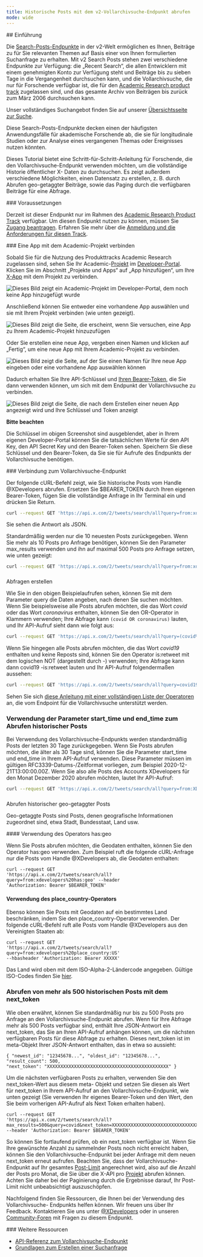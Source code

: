 ```yaml
---
title: Historische Posts mit dem v2-Vollarchivsuche-Endpunkt abrufen
mode: wide
---
```


<div id="introduction">
  ## Einführung
</div>

Die [Search-Posts-Endpunkte](/de/x-api/posts/search/introduction)
in der v2-Welt ermöglichen es Ihnen, Beiträge zu für Sie relevanten Themen
auf Basis einer von Ihnen formulierten Suchanfrage zu erhalten. Mit v2 Search Posts
stehen zwei verschiedene Endpunkte zur Verfügung: die „Recent Search“, die allen
Entwicklern mit einem genehmigten Konto zur Verfügung steht und Beiträge bis zu sieben Tage
in die Vergangenheit durchsuchen kann, und die Vollarchivsuche, die nur
für Forschende verfügbar ist, die für den
[Academic Research product track](https://developer.x.com/en/products/x-api/early-access/guide#na_2) zugelassen sind,
und das gesamte Archiv von Beiträgen bis zurück zum März 2006 durchsuchen kann.

Unser vollständiges Suchangebot finden Sie auf unserer
[Übersichtsseite zur Suche](/de/x-api/posts/search/introduction).

Diese Search-Posts-Endpunkte decken einen der häufigsten Anwendungsfälle für
akademische Forschende ab, die sie für longitudinale Studien oder zur Analyse
eines vergangenen Themas oder Ereignisses nutzen könnten.

Dieses Tutorial bietet eine Schritt-für-Schritt-Anleitung für Forschende, die den
Vollarchivsuche-Endpunkt verwenden möchten, um die vollständige Historie öffentlicher X-
Daten zu durchsuchen. Es zeigt außerdem verschiedene Möglichkeiten, einen Datensatz zu erstellen, z. B. durch
Abrufen geo-getaggter Beiträge, sowie das Paging durch die verfügbaren Beiträge für
eine Abfrage.

<div id="prerequisites">
  ### Voraussetzungen
</div>

Derzeit ist dieser Endpunkt nur im Rahmen des
[Academic Research Product Track](https://developer.x.com/en/solutions/academic-research/products-for-researchers) verfügbar.
Um diesen Endpunkt nutzen zu können, müssen Sie
[Zugang beantragen](https://developer.x.com/en/portal/petition/academic/is-it-right-for-you).
Erfahren Sie mehr über die
[Anmeldung und die Anforderungen für diesen Track](https://developer.x.com/en/solutions/academic-research/application-info).

<div id="connect-an-app-to-the-academic-project">
  ### Eine App mit dem Academic-Projekt verbinden
</div>

Sobald Sie für die Nutzung des Produkttracks Academic Research zugelassen sind, sehen Sie
Ihr Academic-[Projekt](/de/resources/fundamentals/projects) im
[Developer-Portal](https://developer.x.com/en/portal/dashboard). Klicken Sie im Abschnitt
„Projekte und Apps“ auf „App hinzufügen“, um Ihre
[X-App](/de/resources/fundamentals/developer-apps) mit dem Projekt zu verbinden.

[](https://res.cloudinary.com/practicaldev/image/fetch/s--gHFOyuDc--/c_limit%2Cf_auto%2Cfl_progressive%2Cq_auto%2Cw_880/https://dev-to-uploads.s3.amazonaws.com/i/gb7aevhqyfvfjznd0pnd.png)

![Dieses Bild zeigt ein Academic-Projekt im Developer-Portal, dem noch keine App hinzugefügt wurde](https://cdn.cms-twdigitalassets.com/content/dam/developer-twitter/docs/tutorials/getting-historical-tweets-using-the-full-archive-search-endpoint/dev-portal-1.png.twimg.1920.png)

Anschließend können Sie entweder eine vorhandene App auswählen und sie mit Ihrem Projekt verbinden (wie unten gezeigt).

![Dieses Bild zeigt die Seite, die erscheint, wenn Sie versuchen, eine App zu Ihrem Academic-Projekt hinzuzufügen](https://cdn.cms-twdigitalassets.com/content/dam/developer-twitter/docs/tutorials/getting-historical-tweets-using-the-full-archive-search-endpoint/dev-portal-2.png.twimg.1920.png)

Oder Sie erstellen eine neue App, vergeben einen Namen und klicken auf „Fertig“, um eine neue
App mit Ihrem Academic-Projekt zu verbinden.

![Dieses Bild zeigt die Seite, auf der Sie einen Namen für Ihre neue App eingeben oder eine vorhandene App auswählen können](https://cdn.cms-twdigitalassets.com/content/dam/developer-twitter/docs/tutorials/getting-historical-tweets-using-the-full-archive-search-endpoint/dev-portal-3.png.twimg.1920.png)

Dadurch erhalten Sie Ihre API-Schlüssel und
[Ihren Bearer-Token](/de/resources/fundamentals/authentication#using-and-generating-an-app-only-bearer-token), die Sie
dann verwenden können, um sich mit dem Endpunkt der Vollarchivsuche zu verbinden.

![Dieses Bild zeigt die Seite, die nach dem Erstellen einer neuen App angezeigt wird und Ihre Schlüssel und Token anzeigt](https://cdn.cms-twdigitalassets.com/content/dam/developer-twitter/docs/tutorials/getting-historical-tweets-using-the-full-archive-search-endpoint/dev-portal-4.png.twimg.1920.png)

**Bitte beachten**

Die Schlüssel im obigen Screenshot sind ausgeblendet, aber in Ihrem eigenen Developer-Portal
können Sie die tatsächlichen Werte für den API Key, den API Secret Key und den
Bearer-Token sehen. Speichern Sie diese Schlüssel und den Bearer-Token, da Sie sie
für Aufrufe des Endpunkts der Vollarchivsuche benötigen.

<div id="connecting-to-the-full-archive-search-endpoint">
  ### Verbindung zum Vollarchivsuche-Endpunkt
</div>

Der folgende cURL-Befehl zeigt, wie Sie historische Posts vom Handle @XDevelopers abrufen. Ersetzen Sie $BEARER\_TOKEN durch Ihren eigenen Bearer-Token, fügen Sie die vollständige Anfrage in Ihr Terminal ein und drücken Sie Return.

```bash
curl --request GET 'https://api.x.com/2/tweets/search/all?query=from:xdevelopers' --header 'Authorization: Bearer $BEARER_TOKEN'
```

Sie sehen die Antwort als JSON.

Standardmäßig werden nur die 10 neuesten Posts zurückgegeben. Wenn Sie mehr als 10 Posts pro Anfrage benötigen, können Sie den Parameter max\_results verwenden und ihn auf maximal 500 Posts pro Anfrage setzen, wie unten gezeigt:

```bash
curl --request GET 'https://api.x.com/2/tweets/search/all?query=from:xdevelopers&max_results=500' --header 'Authorization: Bearer $BEARER_TOKEN'
```

###

Abfragen erstellen

Wie Sie in den obigen Beispielaufrufen sehen, können Sie mit dem Parameter query
die Daten angeben, nach denen Sie suchen möchten. Wenn Sie beispielsweise
alle Posts abrufen möchten, die das Wort _covid_ oder das Wort _coronavirus_ enthalten,
können Sie den OR-Operator in Klammern verwenden; Ihre Abfrage kann
`(covid OR coronavirus)` lauten, und Ihr API-Aufruf sieht dann wie folgt aus:

```bash
curl --request GET 'https://api.x.com/2/tweets/search/all?query=(covid%20OR%20coronavirus)&max_results=500' --header 'Authorization: Bearer $BEARER_TOKEN'
```

Wenn Sie hingegen alle Posts abrufen möchten, die das Wort _covid19_ enthalten und
keine Reposts sind, können Sie den Operator is:retweet mit dem logischen NOT (dargestellt
durch -) verwenden; Ihre Abfrage kann dann covid19 -is:retweet lauten und Ihr API-Aufruf folgendermaßen aussehen:

```bash
curl --request GET 'https://api.x.com/2/tweets/search/all?query=covid19%20-is:retweet&max_results=500' --header 'Authorization: Bearer $BEARER_TOKEN'
```

Sehen Sie sich
[diese Anleitung mit einer vollständigen Liste der Operatoren](/de/x-api/posts/search/integrate/build-a-query)
an, die vom Endpoint für die Vollarchivsuche unterstützt werden.

### Verwendung der Parameter start\_time und end\_time zum Abrufen historischer Posts

Bei Verwendung des Vollarchivsuche-Endpunkts werden standardmäßig Posts der letzten 30
Tage zurückgegeben. Wenn Sie Posts abrufen möchten, die älter als 30 Tage sind,
können Sie die Parameter start\_time und end\_time in Ihrem API-Aufruf verwenden. Diese
Parameter müssen im gültigen RFC3339-Datums-/Zeitformat vorliegen, zum Beispiel
2020-12-21T13:00:00.00Z. Wenn Sie also alle Posts des Accounts XDevelopers
für den Monat Dezember 2020 abrufen möchten, lautet Ihr API-Aufruf:

```bash
curl --request GET 'https://api.x.com/2/tweets/search/all?query=from:XDevelopers&start_time=2020-12-01T00:00:00.00Z&end_time=2021-01-01T00:00:00.00Z' --header 'Authorization: Bearer $BEARER_TOKEN'
```

###

Abrufen historischer geo-getaggter Posts

Geo-getaggte Posts sind Posts, denen geografische Informationen zugeordnet sind,
etwa Stadt, Bundesstaat, Land usw.

<div id="using-hasgeo-operator">
  #### Verwendung des Operators has:geo
</div>

Wenn Sie Posts abrufen möchten, die Geodaten enthalten, können Sie den Operator has:geo verwenden.
Zum Beispiel ruft die folgende cURL-Anfrage nur die Posts vom
Handle @XDevelopers ab, die Geodaten enthalten:

```
curl --request GET
'https://api.x.com/2/tweets/search/all?query=from:xdevelopers%20has:geo' --header
'Authorization: Bearer $BEARER_TOKEN'
```

#### Verwendung des place\_country-Operators

Ebenso können Sie Posts mit Geodaten auf ein bestimmtes Land beschränken, indem Sie den place\_country-Operator verwenden. Der folgende cURL-Befehl ruft alle Posts vom Handle @XDevelopers aus den Vereinigten Staaten ab:

```
curl --request GET
'https://api.x.com/2/tweets/search/all?query=from:xdevelopers%20place_country:US'
--hbasheader 'Authorization: Bearer XXXXX'
```

Das Land wird oben mit dem ISO-Alpha-2-Ländercode angegeben. Gültige ISO-Codes finden Sie [hier](http://en.wikipedia.org/wiki/ISO_3166-1_alpha-2).

### Abrufen von mehr als 500 historischen Posts mit dem next\_token

Wie oben erwähnt, können Sie standardmäßig nur bis zu 500 Posts pro Anfrage an den
Vollarchivsuche-Endpunkt abrufen. Wenn für Ihre Abfrage mehr als 500 Posts
verfügbar sind, enthält Ihre JSON-Antwort ein next\_token, das Sie
an Ihren API-Aufruf anhängen können, um die nächsten verfügbaren Posts für diese
Abfrage zu erhalten. Dieses next\_token ist im meta-Objekt Ihrer JSON-Antwort enthalten,
das in etwa so aussieht:

```
{ "newest_id": "12345678...", "oldest_id": "12345678...", "result_count": 500,
"next_token": "XXXXXXXXXXXXXXXXXXXXXXXXXXXXXXXXXXXXXXXXXXXXX" }
```

Um die nächsten verfügbaren Posts zu erhalten, verwenden Sie den next\_token-Wert aus diesem meta-
Objekt und setzen Sie diesen als Wert für next\_token in Ihrem API-Aufruf an den
Vollarchivsuche-Endpunkt, wie unten gezeigt (Sie verwenden Ihr eigenes Bearer-Token
und den Wert, den Sie beim vorherigen API-Aufruf als Next Token erhalten haben).

```
curl --request GET
'https://api.x.com/2/tweets/search/all?max_results=500&query=covid&next_token=XXXXXXXXXXXXXXXXXXXXXXXXXXXXXXXXXXXXXXXXXXXXX'
--header 'Authorization: Bearer $BEARER_TOKEN'
```

So können Sie fortlaufend prüfen, ob ein next\_token verfügbar ist. Wenn Sie Ihre gewünschte
Anzahl zu sammelnder Posts noch nicht erreicht haben, können Sie den
Vollarchivsuche-Endpunkt bei jeder Anfrage mit dem neuen next\_token erneut aufrufen. Beachten Sie,
dass der Vollarchivsuche-Endpunkt auf Ihr gesamtes
[Post-Limit](/de/x-api/fundamentals/post-cap) angerechnet wird, also auf die Anzahl der
Posts pro Monat, die Sie über die X-API pro
[Projekt](/de/resources/fundamentals/projects) abrufen können. Achten Sie daher bei der Paginierung
durch die Ergebnisse darauf, Ihr Post-Limit nicht unbeabsichtigt
auszuschöpfen.

Nachfolgend finden Sie Ressourcen, die Ihnen bei der Verwendung des Vollarchivsuche-
Endpunkts helfen können. Wir freuen uns über Ihr Feedback. Kontaktieren Sie uns unter
[@XDevelopers](https://x.com/XDevelopers) oder in unseren
[Community-Foren](https://devcommunity.x.com/) mit Fragen zu diesem
Endpunkt.

<div id="additional-resources">
  ### Weitere Ressourcen
</div>

- [API-Referenz zum Vollarchivsuche-Endpunkt](/de/x-api/posts/full-archive-search)
- [Grundlagen zum Erstellen einer Suchanfrage](/de/x-api/posts/search/integrate/build-a-query)
